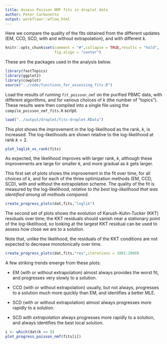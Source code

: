```yaml
---
title: Assess Poisson NMF fits in droplet data
author: Peter Carbonetto
output: workflowr::wflow_html
---
```


Here we compare the quality of the fits obtained from the different
updates (EM, CCD, SCD, with and without extrapolation), and with
different $k$.

```r
knitr::opts_chunk$set(comment = "#",collapse = TRUE,results = "hold",
                      fig.align = "center")
```

These are the packages used in the analysis below.

```r
library(fastTopics)
library(ggplot2)
library(cowplot)
source("../code/functions_for_assessing_fits.R")
```

Load the results of running `fit_poisson_nmf` on the purified PBMC
data, with different algorithms, and for various choices of $k$ (the
number of "topics"). These results were then compiled into a single
file using the `compile_poisson_nmf_fits.R` script.

```r
load("../output/droplet/fits-droplet.RData")
```

This plot shows the improvement in the log-likelihood as the rank,
$k$, is increased. The log-likelihoods are shown relative to the
log-likelihood at rank $k = 2$. 

```r
plot_loglik_vs_rank(fits)
```

As expected, the likelihood improves with larger rank, $k$, although
these improvements are large for smaller $k$, and more gradual as $k$
gets larger.

This first set of plots shows the improvement in the fit over time,
for all choices of $k$, and for each of the three optimization methods
(EM, CCD, SCD), with and without the extrapolation scheme. The quality
of the fit is measured by the log-likelihood, *relative to the best
log-likelihood that was identified among all methods compared.*

```r
create_progress_plots(dat,fits,"loglik")
```

The second set of plots shows the evolution of Karush-Kuhn-Tucker
(KKT) residuals over time; the KKT residuals should vanish near a
stationary point of the log-likelihood, so looking at the largest KKT
residual can be used to assess how close we are to a solution.

Note that, unlike the likelihood, the residuals of the KKT conditions
are not expected to decrease monotonically over time.

```r
create_progress_plots(dat,fits,"res",iterations = 1001:2000)
```

A few striking trends emerge from these plots:

+ EM (with or without extrapolation) almost always provides the worst
  fit, and progresses very slowly to a solution.

+ CCD (with or without extrapolation) usually, but not always,
  progresses to a solution much more quickly than EM, and identifies a
  better MLE.

+ SCD (with or without extrapolation) almost always progresses more
  rapidly to a solution.

+ SCD *with extrapolation* always progresses more rapidly to a
  solution, and always identifies the best local solution.

```r
i <- which(dat$k == 8)
plot_progress_poisson_nmf(fits[i])
```
